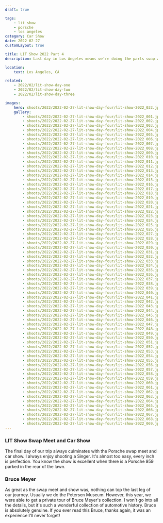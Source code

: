 ```yaml
---
draft: true

tags:
    - lit show
    - porsche
    - los angeles
category: Car Show
date: 2022-02-27
customLayout: true

title: LIT Show 2022 Part 4
description: Last day in Los Angeles means we're doing the parts swap and Bruce Meyer opens up his private collection for a tour.

location:
    text: Los Angeles, CA

related:
    - 2022/02/lit-show-day-one
    - 2022/02/lit-show-day-two
    - 2022/02/lit-show-day-three

images:
    hero: shoots/2022/2022-02-27-lit-show-day-four/lit-show-2022_032.jpg
    gallery:
        - shoots/2022/2022-02-27-lit-show-day-four/lit-show-2022_001.jpg
        - shoots/2022/2022-02-27-lit-show-day-four/lit-show-2022_002.jpg
        - shoots/2022/2022-02-27-lit-show-day-four/lit-show-2022_003.jpg
        - shoots/2022/2022-02-27-lit-show-day-four/lit-show-2022_004.jpg
        - shoots/2022/2022-02-27-lit-show-day-four/lit-show-2022_005.jpg
        - shoots/2022/2022-02-27-lit-show-day-four/lit-show-2022_006.jpg
        - shoots/2022/2022-02-27-lit-show-day-four/lit-show-2022_007.jpg
        - shoots/2022/2022-02-27-lit-show-day-four/lit-show-2022_008.jpg
        - shoots/2022/2022-02-27-lit-show-day-four/lit-show-2022_009.jpg
        - shoots/2022/2022-02-27-lit-show-day-four/lit-show-2022_010.jpg
        - shoots/2022/2022-02-27-lit-show-day-four/lit-show-2022_011.jpg
        - shoots/2022/2022-02-27-lit-show-day-four/lit-show-2022_012.jpg
        - shoots/2022/2022-02-27-lit-show-day-four/lit-show-2022_013.jpg
        - shoots/2022/2022-02-27-lit-show-day-four/lit-show-2022_014.jpg
        - shoots/2022/2022-02-27-lit-show-day-four/lit-show-2022_015.jpg
        - shoots/2022/2022-02-27-lit-show-day-four/lit-show-2022_016.jpg
        - shoots/2022/2022-02-27-lit-show-day-four/lit-show-2022_017.jpg
        - shoots/2022/2022-02-27-lit-show-day-four/lit-show-2022_018.jpg
        - shoots/2022/2022-02-27-lit-show-day-four/lit-show-2022_019.jpg
        - shoots/2022/2022-02-27-lit-show-day-four/lit-show-2022_020.jpg
        - shoots/2022/2022-02-27-lit-show-day-four/lit-show-2022_021.jpg
        - shoots/2022/2022-02-27-lit-show-day-four/lit-show-2022_022.jpg
        - shoots/2022/2022-02-27-lit-show-day-four/lit-show-2022_023.jpg
        - shoots/2022/2022-02-27-lit-show-day-four/lit-show-2022_024.jpg
        - shoots/2022/2022-02-27-lit-show-day-four/lit-show-2022_025.jpg
        - shoots/2022/2022-02-27-lit-show-day-four/lit-show-2022_026.jpg
        - shoots/2022/2022-02-27-lit-show-day-four/lit-show-2022_027.jpg
        - shoots/2022/2022-02-27-lit-show-day-four/lit-show-2022_028.jpg
        - shoots/2022/2022-02-27-lit-show-day-four/lit-show-2022_029.jpg
        - shoots/2022/2022-02-27-lit-show-day-four/lit-show-2022_030.jpg
        - shoots/2022/2022-02-27-lit-show-day-four/lit-show-2022_031.jpg
        - shoots/2022/2022-02-27-lit-show-day-four/lit-show-2022_032.jpg
        - shoots/2022/2022-02-27-lit-show-day-four/lit-show-2022_033.jpg
        - shoots/2022/2022-02-27-lit-show-day-four/lit-show-2022_034.jpg
        - shoots/2022/2022-02-27-lit-show-day-four/lit-show-2022_035.jpg
        - shoots/2022/2022-02-27-lit-show-day-four/lit-show-2022_036.jpg
        - shoots/2022/2022-02-27-lit-show-day-four/lit-show-2022_037.jpg
        - shoots/2022/2022-02-27-lit-show-day-four/lit-show-2022_038.jpg
        - shoots/2022/2022-02-27-lit-show-day-four/lit-show-2022_039.jpg
        - shoots/2022/2022-02-27-lit-show-day-four/lit-show-2022_040.jpg
        - shoots/2022/2022-02-27-lit-show-day-four/lit-show-2022_041.jpg
        - shoots/2022/2022-02-27-lit-show-day-four/lit-show-2022_042.jpg
        - shoots/2022/2022-02-27-lit-show-day-four/lit-show-2022_043.jpg
        - shoots/2022/2022-02-27-lit-show-day-four/lit-show-2022_044.jpg
        - shoots/2022/2022-02-27-lit-show-day-four/lit-show-2022_045.jpg
        - shoots/2022/2022-02-27-lit-show-day-four/lit-show-2022_046.jpg
        - shoots/2022/2022-02-27-lit-show-day-four/lit-show-2022_047.jpg
        - shoots/2022/2022-02-27-lit-show-day-four/lit-show-2022_048.jpg
        - shoots/2022/2022-02-27-lit-show-day-four/lit-show-2022_049.jpg
        - shoots/2022/2022-02-27-lit-show-day-four/lit-show-2022_050.jpg
        - shoots/2022/2022-02-27-lit-show-day-four/lit-show-2022_051.jpg
        - shoots/2022/2022-02-27-lit-show-day-four/lit-show-2022_052.jpg
        - shoots/2022/2022-02-27-lit-show-day-four/lit-show-2022_053.jpg
        - shoots/2022/2022-02-27-lit-show-day-four/lit-show-2022_054.jpg
        - shoots/2022/2022-02-27-lit-show-day-four/lit-show-2022_055.jpg
        - shoots/2022/2022-02-27-lit-show-day-four/lit-show-2022_056.jpg
        - shoots/2022/2022-02-27-lit-show-day-four/lit-show-2022_057.jpg
        - shoots/2022/2022-02-27-lit-show-day-four/lit-show-2022_058.jpg
        - shoots/2022/2022-02-27-lit-show-day-four/lit-show-2022_059.jpg
        - shoots/2022/2022-02-27-lit-show-day-four/lit-show-2022_060.jpg
        - shoots/2022/2022-02-27-lit-show-day-four/lit-show-2022_061.jpg
        - shoots/2022/2022-02-27-lit-show-day-four/lit-show-2022_062.jpg
        - shoots/2022/2022-02-27-lit-show-day-four/lit-show-2022_063.jpg
        - shoots/2022/2022-02-27-lit-show-day-four/lit-show-2022_064.jpg
        - shoots/2022/2022-02-27-lit-show-day-four/lit-show-2022_065.jpg
        - shoots/2022/2022-02-27-lit-show-day-four/lit-show-2022_066.jpg
        - shoots/2022/2022-02-27-lit-show-day-four/lit-show-2022_067.jpg
        - shoots/2022/2022-02-27-lit-show-day-four/lit-show-2022_068.jpg
        - shoots/2022/2022-02-27-lit-show-day-four/lit-show-2022_069.jpg
---
```


### LIT Show Swap Meet and Car Show

The final day of our trip always culminates with the Porsche swap meet and car show. I always enjoy shooting a Singer. It's almost too easy, every inch is perfection. You know the show is excellent when there is a Porsche 959 parked in the rear of the lawn.

### Bruce Meyer

As great as the swap meet and show was, nothing can top the last leg of our journey. Usually we do the Petersen Museum. However, this year, we were able to get a private tour of Bruce Meyer's collection. I won't go into all the details, but it's such a wonderful collection of automotive history. Bruce is absolutely genuine. If you ever read this Bruce, thanks again, it was an experience I'll never forget!
